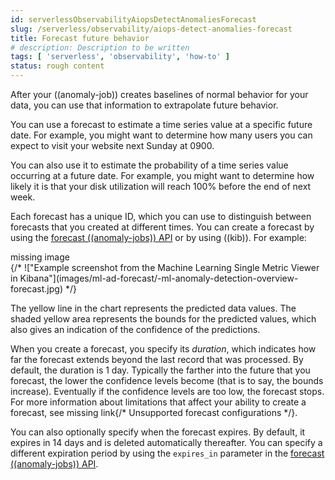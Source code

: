 ```yaml
---
id: serverlessObservabilityAiopsDetectAnomaliesForecast
slug: /serverless/observability/aiops-detect-anomalies-forecast
title: Forecast future behavior
# description: Description to be written
tags: [ 'serverless', 'observability', 'how-to' ]
status: rough content
---
```



<RoughContent />

<div id="ml-ad-forecast"></div>

After your ((anomaly-job)) creates baselines of normal behavior for your data,
you can use that information to extrapolate future behavior.

You can use a forecast to estimate a time series value at a specific future date.
For example, you might want to determine how many users you can expect to visit
your website next Sunday at 0900.

You can also use it to estimate the probability of a time series value occurring
at a future date. For example, you might want to determine how likely it is that
your disk utilization will reach 100% before the end of next week.

Each forecast has a unique ID, which you can use to distinguish between forecasts
that you created at different times. You can create a forecast by using the
[forecast ((anomaly-jobs)) API](((ref))/ml-forecast.html) or by using ((kib)). For
example:

<div style={{ backgroundColor: "#F1F4FA", width: "100%", height: "250px", textAlign: "center", paddingTop: "110px", marginBottom: "20px" }}><DocIcon type="image" title="missing image"/> missing image</div>
{/* !["Example screenshot from the Machine Learning Single Metric Viewer in Kibana"](images/ml-ad-forecast/-ml-anomaly-detection-overview-forecast.jpg) */}

The yellow line in the chart represents the predicted data values. The
shaded yellow area represents the bounds for the predicted values, which also
gives an indication of the confidence of the predictions.

When you create a forecast, you specify its _duration_, which indicates how far
the forecast extends beyond the last record that was processed. By default, the
duration is 1 day. Typically the farther into the future that you forecast, the
lower the confidence levels become (that is to say, the bounds increase).
Eventually if the confidence levels are too low, the forecast stops.
For more information about limitations that affect your ability to create a
forecast, see <DocBadge><DocIcon size="s" type="unlink" title="missing link"/> missing link</DocBadge>{/*  <DocLink id="enMachineLearningMlLimitations" section="unsupported-forecast-configurations">Unsupported forecast configurations</DocLink> */}.

You can also optionally specify when the forecast expires. By default, it
expires in 14 days and is deleted automatically thereafter. You can specify a
different expiration period by using the `expires_in` parameter in the
[forecast ((anomaly-jobs)) API](((ref))/ml-forecast.html).